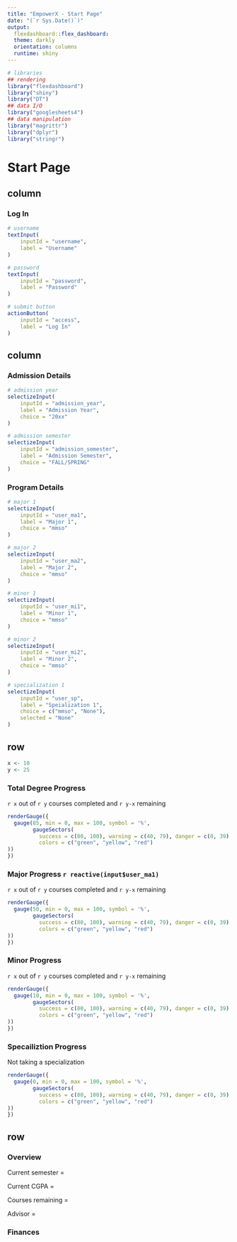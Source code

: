 ```yaml
---
title: "EmpowerX - Start Page"
date: "(`r Sys.Date()`)"
output: 
  flexdashboard::flex_dashboard:
  theme: darkly
  orientation: columns
  runtime: shiny
---
```


```r
# libraries
## rendering
library("flexdashboard")
library("shiny")
library("DT")
## data I/O
library("googlesheets4")
## data manipulation
library("magrittr")
library("dplyr")
library("stringr")
```

<!------------------------------------------------------------------------------------------------->

Start Page
============

column{.sidebar data-width=300}
------------
### Log In

```r
# username
textInput(
    inputId = "username",
    label = "Username"
)

# password
textInput(
    inputId = "password",
    label = "Password"
)

# submit button
actionButton(
    inputId = "access",
    label = "Log In"
)
```

column{data-width=200}
------------
### Admission Details {data-height=300}
```r
# admission year
selectizeInput(
    inputId = "admission_year",
    label = "Admission Year",
    choice = "20xx"
)

# admission semester
selectizeInput(
    inputId = "admission_semester",
    label = "Admission Semester",
    choice = "FALL/SPRING"
)
```

### Program Details {data-height=700}
```r
# major 1
selectizeInput(
    inputId = "user_ma1",
    label = "Major 1",
    choice = "mmso"
)

# major 2
selectizeInput(
    inputId = "user_ma2",
    label = "Major 2",
    choice = "mmso"
)

# minor 1
selectizeInput(
    inputId = "user_mi1",
    label = "Minor 1",
    choice = "mmso"
)

# minor 2
selectizeInput(
    inputId = "user_mi2",
    label = "Minor 2",
    choice = "mmso"
)

# specialization 1
selectizeInput(
    inputId = "user_sp",
    label = "Speialization 1",
    choice = c("mmso", "None"),
    selected = "None"
)
```


row{data-width=250 data-height=1000}
------------

```r
x <- 10
y <- 25
```

### Total Degree Progress {data-height=250}
`r x` out of `r y` courses completed and `r y-x` remaining

```r
renderGauge({
  gauge(85, min = 0, max = 100, symbol = '%', 
        gaugeSectors(
          success = c(80, 100), warning = c(40, 79), danger = c(0, 39),
          colors = c("green", "yellow", "red")
))
})
```

### Major Progress `r reactive(input$user_ma1)` {data-height=250}
`r x` out of `r y` courses completed and `r y-x` remaining

```r
renderGauge({
  gauge(50, min = 0, max = 100, symbol = '%', 
        gaugeSectors(
          success = c(80, 100), warning = c(40, 79), danger = c(0, 39),
          colors = c("green", "yellow", "red")
))
})
```

### Minor Progress {data-height=250}
`r x` out of `r y` courses completed and `r y-x` remaining

```r
renderGauge({
  gauge(10, min = 0, max = 100, symbol = '%', 
        gaugeSectors(
          success = c(80, 100), warning = c(40, 79), danger = c(0, 39),
          colors = c("green", "yellow", "red")
))
})
```

### Specailiztion Progress {data-height=250}
Not taking a specialization

```r
renderGauge({
  gauge(0, min = 0, max = 100, symbol = '%', 
        gaugeSectors(
          success = c(80, 100), warning = c(40, 79), danger = c(0, 39),
          colors = c("green", "yellow", "red")
))
})
```

row{data-width=250}
------------
### Overview

Current semester = 

Current CGPA = 

Courses remaining = 

Advisor = 

### Finances